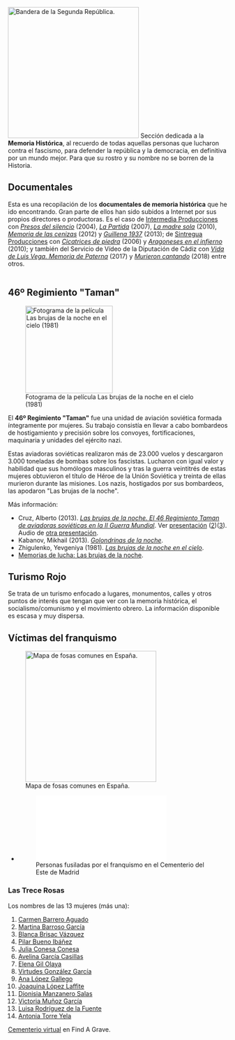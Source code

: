 {{header|1=Memoria Histórica}}
[[File:bandera-segunda-republica.png|thumb|right|300px|Bandera de la Segunda República.]]
Sección dedicada a la '''Memoria Histórica''', al recuerdo de todas aquellas personas que lucharon contra el fascismo, para defender la república y la democracia, en definitiva por un mundo mejor. Para que su rostro y su nombre no se borren de la Historia.

== Documentales ==

Esta es una recopilación de los '''documentales de memoria histórica''' que he ido encontrando. Gran parte de ellos han sido subidos a Internet por sus propios directores o productoras. Es el caso de [https://www.youtube.com/channel/UCNhhniYA44lxrGcFl3sx6sQ Intermedia Producciones] con ''[https://www.youtube.com/watch?v=CIECDYKv9Iw Presos del silencio]'' (2004), ''[https://www.youtube.com/watch?v=qmeUudS1ixE La Partida]'' (2007), ''[https://www.youtube.com/watch?v=ZDLTLZd1Wbc La madre sola]'' (2010), ''[https://www.youtube.com/watch?v=ej2D-A4NQ0g Memoria de las cenizas]'' (2012) y ''[https://www.youtube.com/watch?v=gUxoDokgxtw Guillena 1937]'' (2013); de [https://www.youtube.com/channel/UCd2LlOu-Npq-Srkf1bFB_rw Sintregua Producciones] con ''[https://www.youtube.com/watch?v=qLPhw5qvZHM Cicatrices de piedra]'' (2006) y ''[https://www.youtube.com/watch?v=U6aUn8I9giM Aragoneses en el infierno]'' (2010); y también del Servicio de Vídeo de la Diputación de Cádiz con ''[https://www.youtube.com/watch?v=uDsINGdOAqs Vida de Luis Vega. Memoria de Paterna]'' (2017) y ''[https://www.youtube.com/watch?v=7PBGG5ZGdoQ Murieron cantando]'' (2018) entre otros.

<center>
<table width=99% style="text-align: center;">

<tr>
{{tabla-videos-celda|width=33%|imagen=memoria-de-las-cenizas.jpg|tamaño=350px|título=Memoria de las cenizas|enlace=https://youtu.be/ej2D-A4NQ0g}}
{{tabla-videos-celda|width=33%|imagen=vida-luis-vega.jpg|tamaño=350px|título=Vida de Luis Vega. Memoria de Paterna|enlace=https://youtu.be/uDsINGdOAqs}}
{{tabla-videos-celda|width=33%|imagen=guillena-1937.jpg|tamaño=350px|título=Guillena 1937|enlace=https://youtu.be/gUxoDokgxtw}}
</tr>

<tr>
{{tabla-videos-celda|width=33%|imagen=aragoneses-en-el-infierno.jpg|tamaño=350px|título=Aragoneses en el infierno de los campos de concentración|enlace=https://youtu.be/U6aUn8I9giM}}
{{tabla-videos-celda|width=33%|imagen=cicatrices-de-piedra.jpg|tamaño=350px|título=Cicatrices de piedra. La Guerra Civil en Aragón|enlace=https://youtu.be/qLPhw5qvZHM}}
{{tabla-videos-celda|width=33%|imagen=el-ultimo-fusilado-del-franquismo.jpg|tamaño=350px|título=El último fusilado del franquismo|enlace=https://youtu.be/IRsimQ_vYUc}}
</tr>

<tr>
{{tabla-videos-celda|width=33%|imagen=presos-del-silencio.jpg|tamaño=350px|título=Presos del silencio|enlace=https://youtu.be/CIECDYKv9Iw}}
{{tabla-videos-celda|width=33%|imagen=la-partida.jpg|tamaño=350px|título=La Partida|enlace=https://youtu.be/qmeUudS1ixE}}
{{tabla-videos-celda|width=33%|imagen=la-madre-sola.jpg|tamaño=350px|título=La madre sola|enlace=https://www.youtube.com/watch?v=ZDLTLZd1Wbc}}
</tr>

<!--
<tr>
{{tabla-videos-celda|width=33%|imagen=|tamaño=350px|título=|enlace=https://youtu.be/}}
{{tabla-videos-celda|width=33%|imagen=|tamaño=350px|título=|enlace=https://youtu.be/}}
{{tabla-videos-celda|width=33%|imagen=|tamaño=350px|título=|enlace=https://youtu.be/}}
</tr>
-->
</table>
</center>

== 46º Regimiento "Taman" ==

[[File:brujas-noche-pelicula.jpg|200px|right|Fotograma de la película Las brujas de la noche en el cielo (1981)]]

El '''46º Regimiento "Taman"''' fue una unidad de aviación soviética formada íntegramente por mujeres. Su trabajo consistía en llevar a cabo bombardeos de hostigamiento y precisión sobre los convoyes, fortificaciones, maquinaria y unidades del ejército nazi.

Estas aviadoras soviéticas realizaron más de 23.000 vuelos y descargaron 3.000 toneladas de bombas sobre los fascistas. Lucharon con igual valor y habilidad que sus homólogos masculinos y tras la guerra veintitrés de estas mujeres obtuvieron el título de Héroe de la Unión Soviética y treinta de ellas murieron durante las misiones. Los nazis, hostigados por sus bombardeos, las apodaron "Las brujas de la noche".

<!--
<table>
<tr><th>#</th><th>Nombre y apellido</th><th>Apellido, Nombre</th><th>Cargo</th><th>Vuelos</th><th>Notas</th></tr>
</table>
Pag 1

Comandante del Regimiento Yevdokia Bershanskaya
Comisaria, Comandante Adjunta para Asuntos políticos Yevdokia Rachkevich
Comandante Adjunta para las Operaciones de Vuelo Serafina Amosova
Jefa de Estado Mayor Irina Rakobolskaya
Jefa Segunda de Estado Mayor María Fortus
Jefa Tercera de Estado Mayor Olga Fetisova
Jefa de Operaciones del Estado Mayor Ana Yelenina
Jefa de Operaciones Adjunta del Estado Mayor Raísa Mazdrina
Jefa del Departamento de Cifrado Nina Volkova
Jefa del Servicio Químico Tamara Gumilevskaia
Jefa de Comunicación Valentina Stupina
Jefa de Comunicación Jiuaz Dospanova
Jefa del Departamento Especial Zinaida Gorman
Secretaria del Partido Comunista María Runt
Secretaria de las Juventudes Comunistas Alexandra Joroshilova
Secretaria de Estado Mayor Nina Kolbasina
Secretaria de Estado Mayor Nina Serdiuk
Mecanógrafa del regimiento Ana Dushina
Ayudante del Comandante del regimiento Ana Smirnova
Médica Olga Zhukovskaya
Médica Nadezhda Martynova
Médica Valentina Maksimova
Comandante de Escuadrón Liubov Oljovskaia
Comandante de Escuadrón Nadezhda Nikulina
Comandante de Escuadrón María Smirmova
Comandante de Escuadrón Olga Sanfirova
Comandante de Escuadrón Polina Makagon
Comandante de Escuadrón Marina Chechneva
Comandante de Escuadrón Nadezhda Popova
Comisaria del Escuadrón Xenia Karpunina
Comisario del Escuadrón Irina Driagina
Ayudante del Escuadrón Antonina Yefimova
Ayudante del Escuadrón Anastasia Sharova

Pag 2

Ayudante del Escuadrón María Oljovskaia
Ayudante del Escuadrón María Zhukovitskaia
Ayudante del Escuadrón Lidia Nikolaeva
Comandante Adjunta del Escuadrón Antonina Judiakova
Comandante Adjunta del Escuadrón Maguba Syrtlanova
Comandante Adjunta del Escuadrón Zoe Parfenova
Comandante Adjunta del Escuadrón Yevdokia Nosal
Comandante Adjunta del Escuadrón María Tepikina
Comandante Adjunta del Escuadrón Vera Tijomirova
Comandante de Escuadrilla Tatiana Makarova
Comandante de Escuadrilla Nina Raspopova
Comandante de Escuadrilla Natalia Meklin
Comandante de Escuadrilla Irina Sebrova
Comandante de Escuadrilla Eugenia Zhigulenko
Comandante de Escuadrilla Nina Ulianenko
Comandante de Escuadrilla Raísa Aronova
Comandante de Escuadrilla Raísa Yushina
Comandante de Escuadrilla Catalina Piskareva
Comandante de Escuadrilla Claudia Serebriakova
Comandante de Escuadrilla Catalina Oleynik
Piloto Liudmila Klopkova
Piloto Nadezhda Troparevskaya
Piloto Ana Malajova
Piloto Lilia Tormosina
Piloto Agustina Artemieva
Piloto Irina Kuznetsova
Piloto Eugenia Krutova
Piloto María Nikitina
Piloto Julia Pashkova
Piloto Praskovia Belkina
Piloto Liudmila Gorbachova
Piloto Claudia Ryzhkova
Piloto Kaleria Rylskaya
Piloto Elisa Kazberuk
Piloto María Rukavitsina
Piloto Ana Vysotskaya
Piloto Sofía Rogova
Piloto Valentina Polunina
Piloto Taisia Volodina
Piloto Praskovia Prokopieva
Piloto Mira Paromova
Piloto Valentina Perepechi
Piloto Praskovia Prasolova
Piloto María Akilina
Piloto Liudmila Kornienko
Piloto Eugenia Popova
Piloto Ana Putina
Piloto Ana Amosova
Piloto Liubov Mischenko
Piloto Nina Bekarevich
Piloto Taisia Fokina
Piloto Zoe Solovyova

Pag 3

Piloto Nina Altsybeeva
Piloto Tatiana Osokina
Piloto Nadezhda Yezhova
Piloto Sofía Kokosh
Piloto Ana Dudina
Navegante de Escuadrón Sofía Burzaeva
Navegante de Escuadrón Eugenia Rudneva
Navegante de Escuadrón Larisa Rozanova
Navegante de Escuadrón Yevdokia Pasko
Navegante de Escuadrón Catalina Riabova
Navegante de Escuadrón Rufina Gasheva
Navegante de Escuadrón Tatiana Sumarokova
Navegante de Escuadrón Alexandra Akimova
Navegante de Escuadrón Vera Tarasova
Navegante de Escuadrón Lidia Svistunova
Navegante de Escuadrilla Vera Belik
Navegante de Escuadrilla Polina Gelman
Navegante de Escuadrilla Olga Kliueva
Navegante de Escuadrilla Larisa Radchikova
Navegante de Escuadrilla Galina Dokutovich
Navegante de Escuadrilla Catalina Timchenko
Navegante Nadezhda Komogortseva
Navegante María Vinogradova
Navegante Olga Golubeva
Navegante Irina Kashirina
Navegante Olga Yakovleva
Navegante Lidia Tselovalnikova
Navegante Nina Reutskaya
Navegante Lidia Loshmanova
Navegante Tatiana Kostina
Navegante Valentina Pustovoitenko
Navegante Antonina Frolova
Navegante Eugenia Sujorukova
Navegante Elena Salikova
Navegante Ana Bondareva
Navegante María Avidzba
Navegante Claudia Startseva
Navegante Tatiana Maslennikova
Navegante Nadezhda Studilina
Navegante Lidia Lemesheva
Navegante Galina Bespalova
Navegante Nina Danilova
Navegante Anastasia Penchuk
Navegante Alexandra Popova
Navegante Polina Petkileva
Navegante Valentina Luchinkina
Navegante Eugenia Pavlova
Navegante Zinaida Petrova
Navegante Lidia Lavrentyeva
Navegante Antonina Rozova

Pag 4

Navegante Catalina Mesniankina
Navegante Eugenia Glamazdina
Navegante Lidia Golubova
Navegante Vera Jurtina
Navegante Antonina Pavlova
Navegante Ana Volosiuk
Navegante Sofía Vodianik
Navegante Liubov Shevchenko
Navegante Elena Nikitina
Navegante Lilia Zhdanova
Navegante Ana Petrova
Navegante Liubov Maschenko
Navegante Irina Glatman
Navegante Anastasia Tsurankova
Navegante Polina Ulianova
Navegante Ada Zhebutovich
Ingeniera Superior de Regimiento Sofía Ozerkova
Ingeniera Superior del Escuadrón Tatiana Alexeeva
Ingeniera Superior del Escuadrón Rima Prudnikova
Ingeniera Superior del Escuadrón Vera Dmitrienko
Ingeniera Superior del Escuadrón Yevdokia Korotchenko
Ingeniera Superior del Escuadrón María Schelkanova
Ingeniera Superior del Escuadrón Zinaida Radina
Técnica de Escuadrilla Catalina Titova
Técnica de Escuadrilla Antonina Kalinkina
Técnica de Escuadrilla Sofía Lavrentyeva
Técnica de Escuadrilla Antonina Vajromeeva
Técnica de Escuadrilla Galina Liadskaya
Técnica de Escuadrilla Taisia Korobeinikova
Técnica de Escuadrilla Galina Ponomarenko
Técnica de Escuadrilla Alexandra Radko
Técnica de Escuadrilla Galina Pilipenko
Técnica de Escuadrilla Olga Yevpolova
Técnica de Escuadrilla Alexandra Platonova
Técnica de Escuadrilla Ana Stolbikova
Mecánica Catalina Broyko
Mecánica Alexandra Osmantseva
Mecánica Raísa Jaritonova
Mecánica Alla Kazantseva
Mecánica Antonina Rudakova
Mecánica Vera Mamenko
Mecánica Galina Korsun
Mecánica Ana Sherstneva
Mecánica Valentina Abrosimova
Mecánica Angélica Irlina
Mecánica Vera Ogiy
Mecánica Ana Kirilenko

Pag 5

Mecánica Matriona Yurodieva
Mecánica Zinaida Kuzmenko
Mecánica Yelisaveta Rybalchenko
Mecánica Antonina Ivanova
Mecánica María Kropina
Mecánica Elena Paklina
Mecánica Liudmila Maslennikova
Mecánica Valentina Sheryankina
Mecánica Liubov Varakina
Mecánica Ana Yegorova
Mecánica Tatiana Meluzova
Mecánica María Mironenko
Mecánica Galina Klimova
Mecánica Irina Kazachina
Mecánica Elena Turyanskaya
Mecánica Nina Yegorova
Mecánica Eugenia Zhuravleva
Mecánica Claudia Glebova
Ingeniera de Armamento del Regimiento Nadezhda Strelkova
Técnica Superior de Armamento de Escuadrón María Logacheva
Técnica Superior de Armamento de Escuadrón María Marina
Técnica Superior de Armamento de Escuadrón Zinaida Vishneva

-->


Más información:

* Cruz, Alberto (2013). ''[https://www.goodreads.com/book/show/28401901-las-brujas-de-la-noche-el-46-regimiento-taman-de-aviadoras-sovi-ticas-e Las brujas de la noche. El 46 Regimiento Taman de aviadoras soviéticas en la II Guerra Mundial]''. Ver [https://www.youtube.com/watch?v=RdIl1epnyg8 presentación] ([https://www.youtube.com/watch?v=bEVezOmMxYs 2])([https://www.youtube.com/watch?v=2Dj07a1yiAw 3]). Audio de [https://www.ivoox.com/brujas-noche-audios-mp3_rf_3948889_1.html otra presentación].
* Kabanov, Mikhail (2013). ''[http://www.filmaffinity.com/es/film494778.html Golondrinas de la noche]''.
* Zhigulenko, Yevgeniya (1981). ''[http://www.filmaffinity.com/es/film338503.html Las brujas de la noche en el cielo]''.
* [http://contenidosdigitales.uned.es/fez/view/intecca:VideoCMAV-18246 Memorias de lucha: Las brujas de la noche].

== Turismo Rojo ==
{{vt|1=../viajes/turismo-rojo|2=Turismo Rojo}}

Se trata de un turismo enfocado a lugares, monumentos, calles y otros puntos de interés que tengan que ver con la memoria histórica, el socialismo/comunismo y el movimiento obrero. La información disponible es escasa y muy dispersa.

== Víctimas del franquismo ==

[[File:mapa-de-fosas.jpg|thumb|right|300px|link=http://mapadefosas.mjusticia.es/exovi_externo/CargarMapaFosas.htm|Mapa de fosas comunes en España.]]

* [[File:fusilados-cementerio-este-iu-2007.pdf|Personas fusiladas por el franquismo en el Cementerio del Este de Madrid]]

=== Las Trece Rosas ===

Los nombres de las 13 mujeres (más una):

# [https://15mpedia.org/wiki/Carmen_Barrero_Aguado Carmen Barrero Aguado]
# [https://15mpedia.org/wiki/Martina_Barroso_Garc%C3%ADa Martina Barroso García]
# [https://15mpedia.org/wiki/Blanca_Brisac_V%C3%A1zquez Blanca Brisac Vázquez]
# [https://15mpedia.org/wiki/Pilar_Bueno_Ib%C3%A1%C3%B1ez Pilar Bueno Ibáñez]
# [https://15mpedia.org/wiki/Julia_Conesa_Conesa Julia Conesa Conesa]
# [https://15mpedia.org/wiki/Avelina_Garc%C3%ADa_Casillas Avelina García Casillas]
# [https://15mpedia.org/wiki/Elena_Gil_Olaya Elena Gil Olaya]
# [https://15mpedia.org/wiki/Virtudes_Gonz%C3%A1lez_Garc%C3%ADa Virtudes González García]
# [https://15mpedia.org/wiki/Ana_L%C3%B3pez_Gallego Ana López Gallego]
# [https://15mpedia.org/wiki/Joaquina_L%C3%B3pez_Laffite Joaquina López Laffite]
# [https://15mpedia.org/wiki/Dionisia_Manzanero_Salas Dionisia Manzanero Salas]
# [https://15mpedia.org/wiki/Victoria_Mu%C3%B1oz_Garc%C3%ADa Victoria Muñoz García]
# [https://15mpedia.org/wiki/Luisa_Rodr%C3%ADguez_de_la_Fuente Luisa Rodríguez de la Fuente]
# [https://15mpedia.org/wiki/Antonia_Torre_Yela Antonia Torre Yela]

[https://secure.findagrave.com/cgi-bin/fg.cgi?page=vcsr&GSvcid=627741 Cementerio virtual] en Find A Grave.

{{footer}}
